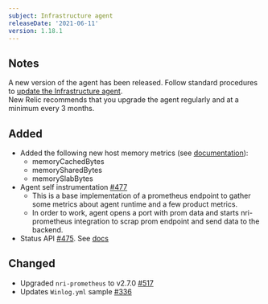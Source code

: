 ```yaml
---
subject: Infrastructure agent
releaseDate: '2021-06-11'
version: 1.18.1
---
```


## Notes

A new version of the agent has been released. Follow standard procedures to [update the Infrastructure agent](https://docs.newrelic.com/docs/infrastructure/install-configure-manage-infrastructure/update-or-uninstall/update-infrastructure-agent).  
New Relic recommends that you upgrade the agent regularly and at a minimum every 3 months.

## Added

* Added the following new host memory metrics (see [documentation](https://docs.newrelic.com/attribute-dictionary/?attribute_name=&events_tids%5B%5D=8407&event=SystemSample)):
  * memoryCachedBytes
  * memorySharedBytes
  * memorySlabBytes
* Agent self instrumentation [#477](https://github.com/newrelic/infrastructure-agent/pull/477)
  * This is a base implementation of a prometheus endpoint to gather some metrics about agent runtime and a few product metrics.
  * In order to work, agent opens a port with prom data and starts nri-prometheus integration to scrap prom endpoint and send data to the backend.
* Status API [#475](https://github.com/newrelic/infrastructure-agent/pull/475). See [docs](https://github.com/newrelic/infrastructure-agent/blob/master/docs/status_api.md)

## Changed

* Upgraded `nri-prometheus` to v2.7.0 [#517](https://github.com/newrelic/infrastructure-agent/pull/517)
* Updates `Winlog.yml` sample [#336](https://github.com/newrelic/infrastructure-agent/pull/336)
